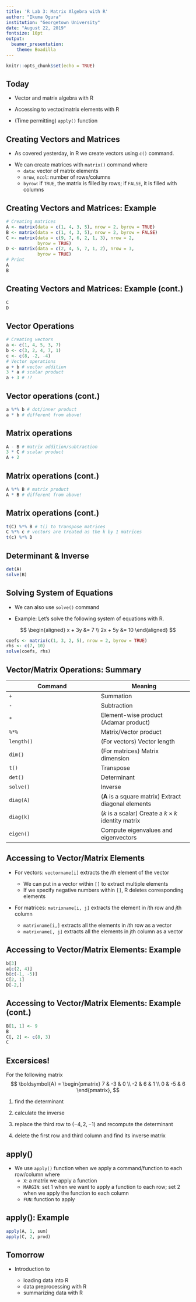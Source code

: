---
title: 'R Lab 3: Matrix Algebra with R'
author: "Ikuma Ogura"
institution: "Georgetown University"
date: "August 22, 2019"
fontsize: 10pt
output: 
  beamer_presentation:
    theme: Boadilla
---

```{r setup, include=FALSE}
knitr::opts_chunk$set(echo = TRUE)
```

## Today

- Vector and matrix algebra with R

\smallskip

- Accessing to vector/matrix elements with R

\smallskip

- (Time permitting) `apply()` function

## Creating Vectors and Matrices

- As covered yesterday, in R we create vectors using `c()` command.

\smallskip

- We can create matrices with `matrix()` command
\begin{block}{Usage}
\texttt{matrix(data, nrow, ncol, byrow)} \\
\end{block}
where
    - `data`: vector of matrix elements
    - `nrow`, `ncol`: number of rows/columns
    - `byrow`: if `TRUE`, the matrix is filled by rows; if `FALSE`, it is filled with columns
    
## Creating Vectors and Matrices: Example

```{r, tidy = FALSE}
# Creating matrices
A <- matrix(data = c(1, 4, 3, 5), nrow = 2, byrow = TRUE)
B <- matrix(data = c(1, 4, 3, 5), nrow = 2, byrow = FALSE)
C <- matrix(data = c(9, 7, 6, 2, 1, 3), nrow = 2, 
            byrow = TRUE)
D <- matrix(data = c(2, 4, 5, 7, 1, 2), nrow = 3, 
            byrow = TRUE)
# Print
A
B
```

## Creating Vectors and Matrices: Example (cont.)

```{r, tidy = FALSE}
C
D
```

## Vector Operations

```{r, tidy = FALSE}
# Creating vectors
a <- c(1, 4, 5, 3, 7)
b <- c(3, 2, 4, 7, 1)
c <- c(8, -2, -4)
# Vector operations
a + b # vector addition
3 * a # scalar product
a + 3 # !?
```


## Vector operations (cont.)

```{r, tidy = FALSE}
a %*% b # dot/inner product
a * b # different from above!
```

## Matrix operations

```{r, tidy = FALSE}
A - B # matrix addition/subtraction
3 * C # scalar product
A + 2
```

## Matrix operations (cont.)

```{r, tidy = FALSE}
A %*% B # matrix product
A * B # different from above!
```

## Matrix operations (cont.)

```{r, tidy = FALSE}
t(C) %*% B # t() to transpose matrices
C %*% c # vectors are treated as the k by 1 matrices
t(c) %*% D
```

## Determinant & Inverse

```{r, tidy = FALSE}
det(A)
solve(B)
```

## Solving System of Equations

- We can also use `solve()` command

\smallskip

- Example: Let's solve the following system of equations with R.

$$
\begin{aligned}
x + 3y &= 7 \\
2x + 5y &= 10
\end{aligned}
$$
```{r, tidy = FALSE}
coefs <- matrix(c(1, 3, 2, 5), nrow = 2, byrow = TRUE)
rhs <- c(7, 10)
solve(coefs, rhs)
```

## Vector/Matrix Operations: Summary

Command | Meaning
--- | ---
`+` | Summation
`-` | Subtraction
`*` | Element-wise product (Adamar product)
`%*%` | Matrix/Vector product
`length()` | (For vectors) Vector length
`dim()` | (For matrices) Matrix dimension
`t()` | Transpose
`det()` | Determinant
`solve()` | Inverse
`diag(A)` | ($\boldsymbol{A}$ is a square matrix) Extract diagonal elements
`diag(k)` | ($k$ is a scalar) Create a $k \times k$ identity matrix
`eigen()` | Compute eigenvalues and eigenvectors

## Accessing to Vector/Matrix Elements

- For vectors: `vectorname[i]` extracts the $i$th element of the vector

    - We can put in a vector within `[]` to extract multiple elements
    - If we specify negative numbers within `[]`, R deletes corresponding elements

\smallskip

- For matrices: `matrixname[i, j]` extracts the element in $i$th row and $j$th column

    - `matrixname[i,]` extracts all the elements in $i$th row as a vector
    - `matrixname[, j]` extracts all the elements in $j$th column as a vector

## Accessing to Vector/Matrix Elements: Example

```{r, tidy = FALSE}
b[3]
a[c(2, 4)]
b[c(-1, -5)]
C[2, 1]
D[-2,]
```

## Accessing to Vector/Matrix Elements: Example (cont.)

```{r, tidy = FALSE}
B[1, 1] <- 9
B
C[, 2] <- c(8, 3) 
C
```

## Excersices!

For the following matrix
$$
\boldsymbol{A} = \begin{pmatrix} 7 & -3 & 0 \\
-2 & 6 & 1 \\
0 & -5 & 6 
\end{pmatrix},
$$

1. find the determinant

2. calculate the inverse

3. replace the third row to $(-4, 2, -1)$ and recompute the determinant

4. delete the first row and third column and find its inverse matrix

## apply()

- We use `apply()` function when we apply a command/function to each row/column
\begin{block}{Usage}
\texttt{apply(X, MARGIN, FUN...)} \\
\end{block}
where 
    - `X`: a matrix we apply a function
    - `MARGIN`: set 1 when we want to apply a function to each row; set 2 when we apply the function to each column
    - `FUN`: function to apply 

## apply(): Example

```{r, tidy = FALSE}
apply(A, 1, sum)
apply(C, 2, prod)
```

## Tomorrow

- Introduction to

    - loading data into R
    - data preprocessing with R
    - summarizing data with R



